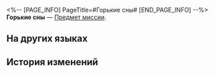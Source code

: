 <%-- [PAGE_INFO]
PageTitle=#Горькие сны#
[END_PAGE_INFO] --%>
{{Предмет Инфобокс
|id          = 140489
|Изображение = Предмет Горькие сны.png
|Тип         = Предмет миссии
|Инвентарь   = Миссии
|Редкость    = 3
|Эффект      = 
|Описание    = Смерть - жестокая правда, но память о вас останется в анналах истории.
}}
'''Горькие сны''' — [[Предмет миссии]].

==На других языках==
{{На других языках
|en   = Bitter Dreams
|zhs  = 长梦苦短
|zht  = 長夢苦短
|ja   = 夢は長く苦は短し
|ko   = 기나긴 씁쓸한 꿈
|es   = Sueños amargos
|fr   = Rêves amers
|ru   = Горькие сны
|th   = ฝันขมขื่นที่แสนยาวนาน
|vi   = Giấc Mộng Cay Đắng
|de   = Bittere Träume
|id   = Bitter Dreams
|pt   = Sonhos Amargos
}}

==История изменений==
{{История изменений|3.5}}